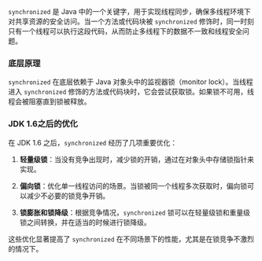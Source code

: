 `synchronized` 是 Java 中的一个关键字，用于实现线程同步，确保多线程环境下对共享资源的安全访问。当一个方法或代码块被 `synchronized` 修饰时，同一时刻只有一个线程可以执行这段代码，从而防止多线程下的数据不一致和线程安全问题。

### 底层原理

`synchronized` 在底层依赖于 Java 对象头中的监视器锁（monitor lock）。当线程进入 `synchronized` 修饰的方法或代码块时，它会尝试获取锁。如果锁不可用，线程会被阻塞直到锁被释放。

### JDK 1.6之后的优化

在 JDK 1.6 之后，`synchronized` 经历了几项重要优化：

1. **轻量级锁**：当没有竞争出现时，减少锁的开销，通过在对象头中存储锁指针来实现。

2. **偏向锁**：优化单一线程访问的场景。当锁被同一个线程多次获取时，偏向锁可以减少不必要的锁竞争开销。

3. **锁膨胀和锁降级**：根据竞争情况，`synchronized` 锁可以在轻量级锁和重量级锁之间转换，并在适当的时候进行锁降级。

这些优化显著提高了 `synchronized` 在不同场景下的性能，尤其是在锁竞争不激烈的情况下。
